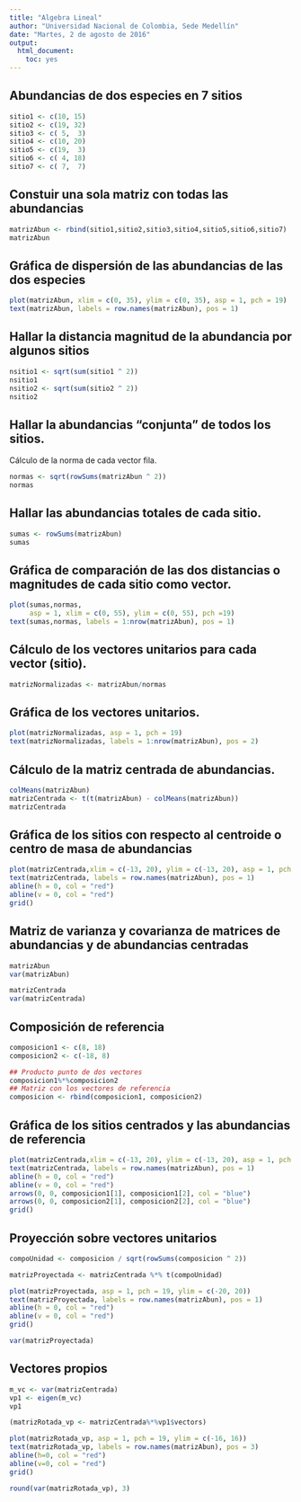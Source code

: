 ```yaml
---
title: "Algebra Lineal"
author: "Universidad Nacional de Colombia, Sede Medellín"
date: "Martes, 2 de agosto de 2016"
output: 
  html_document: 
    toc: yes
---
```


## Abundancias de dos especies en 7 sitios
```r
sitio1 <- c(10, 15)
sitio2 <- c(19, 32)
sitio3 <- c( 5,  3)
sitio4 <- c(10, 20)
sitio5 <- c(19,  3)
sitio6 <- c( 4, 18)
sitio7 <- c( 7,  7)
```

## Constuir una sola matriz con todas las abundancias
```r
matrizAbun <- rbind(sitio1,sitio2,sitio3,sitio4,sitio5,sitio6,sitio7)
matrizAbun
```

## Gráfica de dispersión de las abundancias de las dos especies
```r
plot(matrizAbun, xlim = c(0, 35), ylim = c(0, 35), asp = 1, pch = 19)
text(matrizAbun, labels = row.names(matrizAbun), pos = 1)
```

## Hallar la distancia magnitud de la abundancia por algunos sitios
```r
nsitio1 <- sqrt(sum(sitio1 ^ 2))
nsitio1
nsitio2 <- sqrt(sum(sitio2 ^ 2))
nsitio2
```

## Hallar la abundancias "conjunta" de todos los sitios.

Cálculo de la norma de cada vector fila.
```r
normas <- sqrt(rowSums(matrizAbun ^ 2))
normas
```

## Hallar las abundancias totales de cada sitio.

```r
sumas <- rowSums(matrizAbun)
sumas
```

## Gráfica de comparación de las dos distancias o magnitudes de cada sitio como vector.

```r
plot(sumas,normas,
     asp = 1, xlim = c(0, 55), ylim = c(0, 55), pch =19)
text(sumas,normas, labels = 1:nrow(matrizAbun), pos = 1)
```

## Cálculo de los vectores unitarios para cada vector (sitio).

```r
matrizNormalizadas <- matrizAbun/normas
```

## Gráfica de los vectores unitarios.

```r

plot(matrizNormalizadas, asp = 1, pch = 19)
text(matrizNormalizadas, labels = 1:nrow(matrizAbun), pos = 2)

```

## Cálculo de la matriz centrada de abundancias.

```r
colMeans(matrizAbun)
matrizCentrada <- t(t(matrizAbun) - colMeans(matrizAbun))
matrizCentrada
```

## Gráfica de los sitios con respecto al centroide o centro de masa de abundancias

```r
plot(matrizCentrada,xlim = c(-13, 20), ylim = c(-13, 20), asp = 1, pch = 19)
text(matrizCentrada, labels = row.names(matrizAbun), pos = 1)
abline(h = 0, col = "red")
abline(v = 0, col = "red")
grid()
```

## Matriz de varianza y covarianza de matrices de abundancias y de abundancias centradas
```r
matrizAbun
var(matrizAbun)

matrizCentrada
var(matrizCentrada)
```


## Composición de referencia

```r
composicion1 <- c(8, 18)
composicion2 <- c(-18, 8)

## Producto punto de dos vectores
composicion1%*%composicion2
## Matriz con los vectores de referencia
composicion <- rbind(composicion1, composicion2)
```



## Gráfica de los sitios centrados y las abundancias de referencia

```r

plot(matrizCentrada,xlim = c(-13, 20), ylim = c(-13, 20), asp = 1, pch = 19)
text(matrizCentrada, labels = row.names(matrizAbun), pos = 1)
abline(h = 0, col = "red")
abline(v = 0, col = "red")
arrows(0, 0, composicion1[1], composicion1[2], col = "blue")
arrows(0, 0, composicion2[1], composicion2[2], col = "blue")
grid()
```


## Proyección sobre vectores unitarios

```r

compoUnidad <- composicion / sqrt(rowSums(composicion ^ 2))

matrizProyectada <- matrizCentrada %*% t(compoUnidad)

plot(matrizProyectada, asp = 1, pch = 19, ylim = c(-20, 20))
text(matrizProyectada, labels = row.names(matrizAbun), pos = 1)
abline(h = 0, col = "red")
abline(v = 0, col = "red")
grid()

var(matrizProyectada)
```


## Vectores propios

```r
m_vc <- var(matrizCentrada)
vp1 <- eigen(m_vc)
vp1

(matrizRotada_vp <- matrizCentrada%*%vp1$vectors)

plot(matrizRotada_vp, asp = 1, pch = 19, ylim = c(-16, 16))
text(matrizRotada_vp, labels = row.names(matrizAbun), pos = 3)
abline(h=0, col = "red")
abline(v=0, col = "red")
grid()

round(var(matrizRotada_vp), 3)

```

